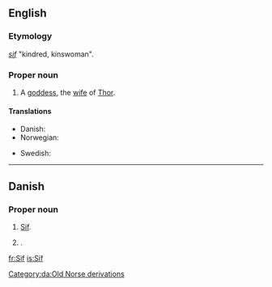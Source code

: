 ==English==

===Etymology===
{{etyl|non}} ''[[sif]]'' "kindred, kinswoman".

===Proper noun===
{{en-proper noun}}

# {{norse mythology}} A [[goddess]], the [[wife]] of  [[Thor]].

====Translations====
{{trans-top|wife of Thor}}
* Danish: {{t-|da|Sif}}
* Norwegian: {{t+|no|Siv}}
{{trans-mid}}
* Swedish: {{t+|sv|Siv}}
{{trans-bottom}}

----

==Danish==

===Proper noun===
{{infl|da|proper noun}}

# {{norse mythology|lang=da}} [[#English|Sif]].
# {{given name|female|lang=da}}.

[[Category:da:Old Norse derivations]]

[[fr:Sif]]
[[is:Sif]]